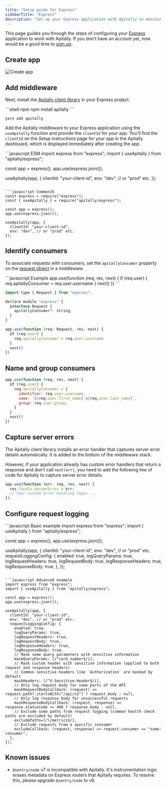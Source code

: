 ```yaml
---
title: "Setup guide for Express"
sidebarTitle: "Express"
description: "Set up your Express application with Apitally to monitor API requests, errors, performance and uptime."
---
```



This page guides you through the steps of configuring your [Express](https://expressjs.com) application to work with Apitally. If you don't have an account yet, now would be a good time to [sign up](https://app.apitally.io/?signup).

<SetupGuideStartSnippet framework="Express" />

## Create app

<CreateAppSnippet1 framework="Express" />

![Create app](https://assets.apitally.io/docs/create-app-express.webp)

<CreateAppSnippet2 />

## Add middleware

Next, install the [Apitally client library](https://www.npmjs.com/package/apitally) in your Express project.

<CodeGroup>
```shell npm
npm install apitally
```

```shell yarn
yarn add apitally
```
</CodeGroup>

Add the Apitally middleware to your Express application using the `useApitally` function and provide the `clientId` for your app.
You'll find the `clientId` on the _Setup instructions_ page for your app in the Apitally dashboard, which is displayed immediately after creating the app.

<CodeGroup>
```javascript ESM
import express from "express";
import { useApitally } from "apitally/express";

const app = express();
app.use(express.json());

useApitally(app, {
  clientId: "your-client-id",
  env: "dev", // or "prod" etc.
});
```

```javascript CommonJS
const express = require("express");
const { useApitally } = require("apitally/express");

const app = express();
app.use(express.json());

useApitally(app, {
  clientId: "your-client-id",
  env: "dev", // or "prod" etc.
});
```
</CodeGroup>

<div className="mt-4">
  <Snippet file="middleware-first-note.mdx" />
</div>

<Snippet file="add-middleware-check.mdx" />

## Identify consumers

<Snippet file="identify-consumers.mdx" />

To associate requests with consumers, set the `apitallyConsumer` property on the [request object](https://expressjs.com/en/api.html#req) in a middleware.

<CodeGroup>
```javascript Example
app.use(function (req, res, next) {
  if (req.user) {
    req.apitallyConsumer = req.user.username
  }
  next()
})
```

```javascript Example for TypeScript
import type { Request } from "express";

declare module "express" {
  interface Request {
    apitallyConsumer?: string;
  }
}

app.use(function (req: Request, res, next) {
  if (req.user) {
    req.apitallyConsumer = req.user.username
  }
  next()
})
```
</CodeGroup>

<ConsumerIdentifierSnippet />

<Snippet file="identify-consumers-check.mdx" />

## Name and group consumers

<ConsumerNameGroupSnippet language="javascript" />

```javascript
app.use(function (req, res, next) {
  if (req.user) {
    req.apitallyConsumer = {
      identifier: req.user.username,
      name: `${req.user.first_name} ${req.user.last_name}`,
      group: req.user.group,
    }
  }
  next()
})
```

## Capture server errors

The Apitally client library installs an error handler that captures server error details automatically.
It is added to the bottom of the middleware stack.

However, if your application already has custom error handlers that return a response and don't call `next(err)`, you need to add the following line of code for Apitally to capture server error details.

```javascript {2}
app.use(function (err, req, res, next) {
  res.locals.serverError = err;
  // Your custom error handling logic ...
});
```

## Configure request logging

<RequestLoggingConfigSnippet language="javascript" />

<CodeGroup>
```javascript Basic example
import express from "express";
import { useApitally } from "apitally/express";

const app = express();
app.use(express.json());

useApitally(app, {
  clientId: "your-client-id",
  env: "dev", // or "prod" etc.
  requestLoggingConfig: {
    enabled: true,
    logQueryParams: true,
    logRequestHeaders: true,
    logRequestBody: true,
    logResponseHeaders: true,
    logResponseBody: true,
  },
});
```

```javascript Advanced example
import express from "express";
import { useApitally } from "apitally/express";

const app = express();
app.use(express.json());

useApitally(app, {
  clientId: "your-client-id",
  env: "dev", // or "prod" etc.
  requestLoggingConfig: {
    enabled: true,
    logQueryParams: true,
    logRequestHeaders: true,
    logRequestBody: true,
    logResponseHeaders: true,
    logResponseBody: true,
    // Mask some query parameters with sensitive information
    maskQueryParams: [/^card_number$/i],
    // Mask custom header with sensitive information (applied to both request and response headers)
    // Common sensitive headers like `Authorization` are masked by default
    maskHeaders: [/^X-Sensitive-Header$/i],
    // Only log request body for some parts of the API
    maskRequestBodyCallback: (request) => request.path?.startsWith("/api/v2") ? request.body : null,
    // Only log response body for unsuccessful requests
    maskResponseBodyCallback: (request, response) => response.statusCode >= 400 ? response.body : null,
    // Exclude some paths from request logging (common health check paths are excluded by default)
    excludePaths=[/\/metrics$/],
    // Exclude requests from a specific consumer
    excludeCallback: (request, response) => request.consumer == "some-consumer",
  },
});
```
</CodeGroup>

## Known issues

- `@sentry/node` v7 is incompatible with Apitally. It's instrumentation logic erases metadata on Express routers that Apitally requires. To resolve this, please upgrade `@sentry/node` to v8.

